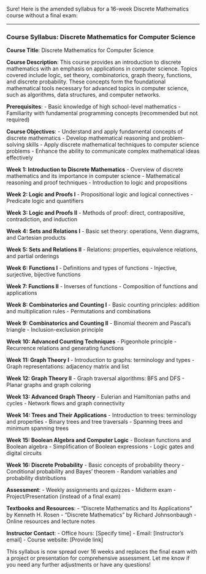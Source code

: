 Sure! Here is the amended syllabus for a 16-week Discrete Mathematics course without a final exam:

---

### Course Syllabus: Discrete Mathematics for Computer Science

**Course Title**: Discrete Mathematics for Computer Science

**Course Description**:
This course provides an introduction to discrete mathematics with an emphasis on applications in computer science. Topics covered include logic, set theory, combinatorics, graph theory, functions, and discrete probability. These concepts form the foundational mathematical tools necessary for advanced topics in computer science, such as algorithms, data structures, and computer networks.

**Prerequisites**:
- Basic knowledge of high school-level mathematics
- Familiarity with fundamental programming concepts (recommended but not required)

**Course Objectives**:
- Understand and apply fundamental concepts of discrete mathematics
- Develop mathematical reasoning and problem-solving skills
- Apply discrete mathematical techniques to computer science problems
- Enhance the ability to communicate complex mathematical ideas effectively

**Week 1: Introduction to Discrete Mathematics**
- Overview of discrete mathematics and its importance in computer science
- Mathematical reasoning and proof techniques
- Introduction to logic and propositions

**Week 2: Logic and Proofs I**
- Propositional logic and logical connectives
- Predicate logic and quantifiers

**Week 3: Logic and Proofs II**
- Methods of proof: direct, contrapositive, contradiction, and induction

**Week 4: Sets and Relations I**
- Basic set theory: operations, Venn diagrams, and Cartesian products

**Week 5: Sets and Relations II**
- Relations: properties, equivalence relations, and partial orderings

**Week 6: Functions I**
- Definitions and types of functions
- Injective, surjective, bijective functions

**Week 7: Functions II**
- Inverses of functions
- Composition of functions and applications

**Week 8: Combinatorics and Counting I**
- Basic counting principles: addition and multiplication rules
- Permutations and combinations

**Week 9: Combinatorics and Counting II**
- Binomial theorem and Pascal's triangle
- Inclusion-exclusion principle

**Week 10: Advanced Counting Techniques**
- Pigeonhole principle
- Recurrence relations and generating functions

**Week 11: Graph Theory I**
- Introduction to graphs: terminology and types
- Graph representations: adjacency matrix and list

**Week 12: Graph Theory II**
- Graph traversal algorithms: BFS and DFS
- Planar graphs and graph coloring

**Week 13: Advanced Graph Theory**
- Eulerian and Hamiltonian paths and cycles
- Network flows and graph connectivity

**Week 14: Trees and Their Applications**
- Introduction to trees: terminology and properties
- Binary trees and tree traversals
- Spanning trees and minimum spanning trees

**Week 15: Boolean Algebra and Computer Logic**
- Boolean functions and Boolean algebra
- Simplification of Boolean expressions
- Logic gates and digital circuits

**Week 16: Discrete Probability**
- Basic concepts of probability theory
- Conditional probability and Bayes' theorem
- Random variables and probability distributions

**Assessment**:
- Weekly assignments and quizzes
- Midterm exam
- Project/Presentation (instead of a final exam)

**Textbooks and Resources**:
- "Discrete Mathematics and Its Applications" by Kenneth H. Rosen
- "Discrete Mathematics" by Richard Johnsonbaugh
- Online resources and lecture notes

**Instructor Contact**:
- Office hours: [Specify time]
- Email: [Instructor's email]
- Course website: [Provide link]

This syllabus is now spread over 16 weeks and replaces the final exam with a project or presentation for comprehensive assessment. Let me know if you need any further adjustments or have any questions!
